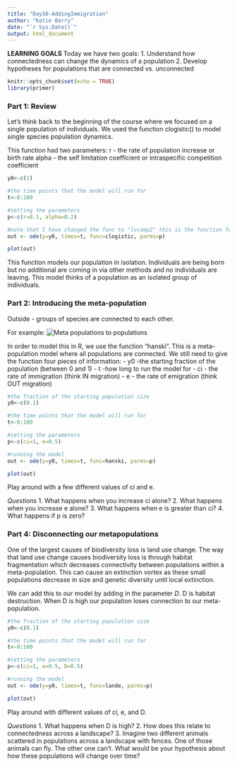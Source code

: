 ```yaml
---
title: "Day10-AddingImmigration"
author: "Katie Barry"
date: "`r Sys.Date()`"
output: html_document
---
```


**LEARNING GOALS** Today we have two goals:
1. Understand how connectedness can change the dynamics of a population 
2. Develop hypotheses for populations that are connected vs. unconnected

```r
knitr::opts_chunk$set(echo = TRUE)
library(primer)
```

### Part 1: Review 

Let's think back to the beginning of the course where we focused on a single population of individuals. We used the function clogistic() to model single species population dynamics. 

This function had two parameters: 
r - the rate of population increase or birth rate 
alpha - the self limitation coefficient or intraspecific competition coefficient 

```r
y0<-c(1)

#the time points that the model will run for
t<-0:100

#setting the parameters
p<-c(r=0.1, alpha=0.2)

#note that I have changed the func to "lvcomp2" this is the function for competition in this package
out <- ode(y=y0, times=t, func=clogistic, parms=p)

plot(out)
```

This function models our population in isolation. Individuals are being born but no additional are coming in via other methods and no individuals are leaving. This model thinks of a population as an isolated group of individuals. 

### Part 2: Introducing the meta-population 

Outside - groups of species are connected to each other. 

For example: 
![Meta populations to populations](../images/10-01-MetapopulationPopulation.png)

In order to model this in R, we use the function "hanski". This is a meta-population model where all populations are connected. We still need to give the function four pieces of information: 
- y0 -the starting fraction of the population (between 0 and 1)
- t -how long to run the model for 
- ci - the rate of immigration (think IN migration)
- e - the rate of emigration (think OUT migration)

```r

#the fraction of the starting population size 
y0<-c(0.1)

#the time points that the model will run for
t<-0:100

#setting the parameters
p<-c(ci=1, e=0.5)

#running the model
out <- ode(y=y0, times=t, func=hanski, parms=p)

plot(out)
```

Play around with a few different values of ci and e. 

*Questions* 
1. What happens when you increase ci alone? 
2. What happens when you increase e alone?
3. What happens when e is greater than ci? 
4. What happens if p is zero? 

### Part 4: Disconnecting our metapopulations 
One of the largest causes of biodiversity loss is land use change. The way that land use change causes biodiversity loss is through habitat fragmentation which decreases connectivity between populations within a meta-population. This can cause an extinction vortex as these small populations decrease in size and genetic diversity until local extinction. 

We can add this to our model by adding in the parameter *D*. D is habitat destruction. When D is high our population loses connection to our meta-population. 

```r
#the fraction of the starting population size 
y0<-c(0.1)

#the time points that the model will run for
t<-0:100

#setting the parameters
p<-c(ci=1, e=0.5, D=0.5)

#running the model
out <- ode(y=y0, times=t, func=lande, parms=p)

plot(out)
```

Play around with different values of ci, e, and D. 

*Questions* 
1. What happens when D is high? 
2. How does this relate to connectedness across a landscape? 
3. Imagine two different animals scattered in populations across a landscape with fences. One of those animals can fly. The other one can't. What would be your hypothesis about how these populations will change over time? 

